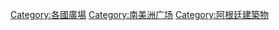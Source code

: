 [[Category:各國廣場|Category:各國廣場]]
[[Category:南美洲广场|Category:南美洲广场]]
[[Category:阿根廷建築物|Category:阿根廷建築物]]